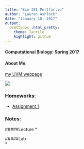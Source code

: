```yaml
---
title: "Bio 381 Portforlio"
author: "Lauren Ashlock"
date: "January 18, 2017"
output: 
  prettydoc::html_pretty:
    theme: Tactile
    highlight: github
---
```


#### Computational Biology: Spring 2017


#### About Me:
[my UVM webpage](https://www.uvm.edu/~biology/?Page=students/ashlockl.php&SM=facultysubmenu.html)  

![](abalonesml.jpg)



### Homeworks:

* [Assignment 1]()     

### Notes:

#####Lecture
*    





#####Lab   
*    

